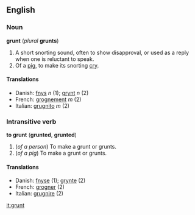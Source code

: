 ==English==
===Noun===
'''grunt''' (''plural'' '''grunts''')

#A short snorting sound, often to show disapproval, or used as a reply when one is reluctant to speak.
#Of a [[pig]], to make its snorting [[cry]].

====Translations====
*Danish: [[fnys]] ''n'' (1); [[grynt]] ''n'' (2)
*French: [[grognement]] ''m'' (2)
*Italian: [[grugnito]] ''m'' (2)

===Intransitive verb===
'''to grunt''' ('''grunted''', '''grunted''')

#(''of a person'') To make a grunt or grunts.
#(''of a pig'') To make a grunt or grunts.

====Translations====
*Danish: [[fnyse]] (1); [[grynte]] (2)
*French: [[grogner]] (2)
*Italian: [[grugnire]] (2)

[[it:grunt]]